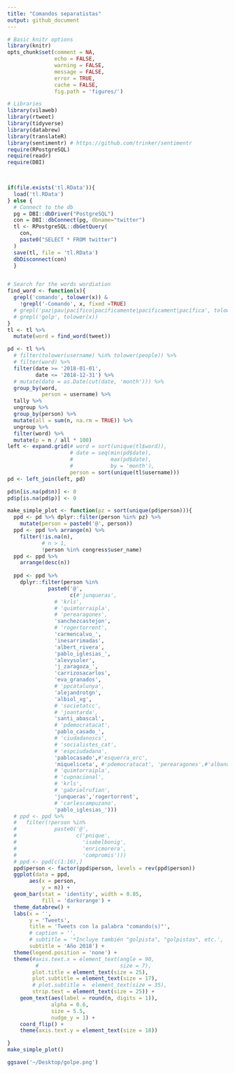 ```yaml
---
title: "Comandos separatistas"
output: github_document
---
```



```r
# Basic knitr options
library(knitr)
opts_chunk$set(comment = NA, 
               echo = FALSE, 
               warning = FALSE, 
               message = FALSE, 
               error = TRUE, 
               cache = FALSE,
               fig.path = 'figures/')
```



```r
# Libraries
library(vilaweb)
library(rtweet)
library(tidyverse)
library(databrew)
library(translateR)
library(sentimentr) # https://github.com/trinker/sentimentr
require(RPostgreSQL)
require(readr)  
require(DBI)

  
```

```r

if(file.exists('tl.RData')){
  load('tl.RData')
} else {
  # Connect to the db
  pg = DBI::dbDriver("PostgreSQL")
  con = DBI::dbConnect(pg, dbname="twitter")
  tl <- RPostgreSQL::dbGetQuery(
    con,
    paste0("SELECT * FROM twitter")
  )
  save(tl, file = 'tl.RData')  
  dbDisconnect(con)
  }


# Search for the words wordiation
find_word <- function(x){
  grepl('comando', tolower(x)) &
    !grepl('-Comando', x, fixed =TRUE)
  # grepl('paz|pau|pacífico|pacíficamente|pacíficament|pacífica', tolower(x))
  # grepl('golp', tolower(x))
}
tl <- tl %>%
  mutate(word = find_word(tweet))
```

```r
pd <- tl %>%
  # filter(tolower(username) %in% tolower(people)) %>%
  # filter(word) %>%
  filter(date >= '2018-01-01',
         date <= '2018-12-31') %>%
  # mutate(date = as.Date(cut(date, 'month'))) %>%
  group_by(word,
           person = username) %>%
  tally %>%
  ungroup %>%
  group_by(person) %>%
  mutate(all = sum(n, na.rm = TRUE)) %>%
  ungroup %>%
  filter(word) %>%
  mutate(p = n / all * 100)
left <- expand.grid(# word = sort(unique(tl$word)),
                    # date = seq(min(pd$date),
                    #            max(pd$date),
                    #            by = 'month'),
                    person = sort(unique(tl$username)))
pd <- left_join(left, pd)

pd$n[is.na(pd$n)] <- 0
pd$p[is.na(pd$p)] <- 0

make_simple_plot <- function(pz = sort(unique(pd$person))){
  ppd <- pd %>% dplyr::filter(person %in% pz) %>%
    mutate(person = paste0('@', person))
  ppd <- ppd %>% arrange(n) %>%
    filter(!is.na(n),
           # n > 1,
           !person %in% congress$user_name)
  ppd <- ppd %>% 
    arrange(desc(n))
  
  ppd <- ppd %>%
    dplyr::filter(person %in%
             paste0('@',
                    c(#'junqueras',
               # 'krls',
               # 'quimtorraipla',
               # 'perearagones',
               'sanchezcastejon',
               # 'rogertorrent',
               'carmencalvo_',
               'inesarrimadas',
               'albert_rivera',
               'pablo_iglesias_',
               'alevysoler',
               'j_zaragoza_',
               'carrizosacarlos',
               'eva_granados',
               # 'ppcatalunya',
               'alejandrotgn',
               'albiol_xg',
               # 'societatcc',
               # 'joantarda',
               'santi_abascal',
               # 'pdemocratacat',
               'pablo_casado_',
               # 'ciudadanoscs',
               # 'socialistes_cat',
               # 'espciudadana',
               'pablocasado',#'esquerra_erc', 
               'miqueliceta', #'pdemocratacat', 'perearagones',#'albanodante76',
               # 'quimtorraipla',
               # 'cupnacional',
               # 'krls',
               # 'gabrielrufian',
               'junqueras','rogertorrent',
               # 'carlescampuzano',
               'pablo_iglesias_')))
  # ppd <- ppd %>%
  #   filter(!person %in% 
  #            paste0('@',
  #                   c('pnique',
  #                     'isabelbonig',
  #                     'enricmorera',
  #                     'compromis')))
  # ppd <- ppd[c(1:16),]
  ppd$person <- factor(ppd$person, levels = rev(ppd$person))
  ggplot(data = ppd,
       aes(x = person,
           y = n)) +
  geom_bar(stat = 'identity', width = 0.85,
           fill = 'darkorange') +
  theme_databrew() +
  labs(x = '',
       y = 'Tweets',
       title = 'Tweets con la palabra "comando(s)"',
       # caption = '',
       # subtitle = '*Incluye también "golpista", "golpistas", etc.',
       subtitle = 'Año 2018') +
  theme(legend.position = 'none') +
  theme(#axis.text.x = element_text(angle = 90,
         #                          size = 7),
        plot.title = element_text(size = 25),
        plot.subtitle = element_text(size = 17),
        # plot.subtitle =  element_text(size = 35),
        strip.text = element_text(size = 25)) +
    geom_text(aes(label = round(n, digits = 1)),
              alpha = 0.6,
              size = 5.5,
              nudge_y = 1) +
    coord_flip() +
    theme(axis.text.y = element_text(size = 18))

}
make_simple_plot()

ggsave('~/Desktop/golpe.png')
```